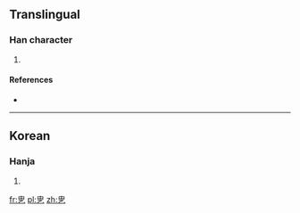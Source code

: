 ==Translingual==

===Han character===
{{Han char|rn=5|rad=乙|as=05|sn=6|four=|canj=中田弓 (LWN)}}

# {{defn|Han|sort=乙05}}

====References====
* {{Han ref|kx=|dkj=|dj=|hdz=|uh=3415|ud=13333|bh=|bd=}}

----

==Korean==

===Hanja===
{{ko-hanja|hangeul=율|rv=yul|mr=yul|y=yul}}

# {{defn|lang=ko|sort=乙05}}

[[fr:㐕]]
[[pl:㐕]]
[[zh:㐕]]